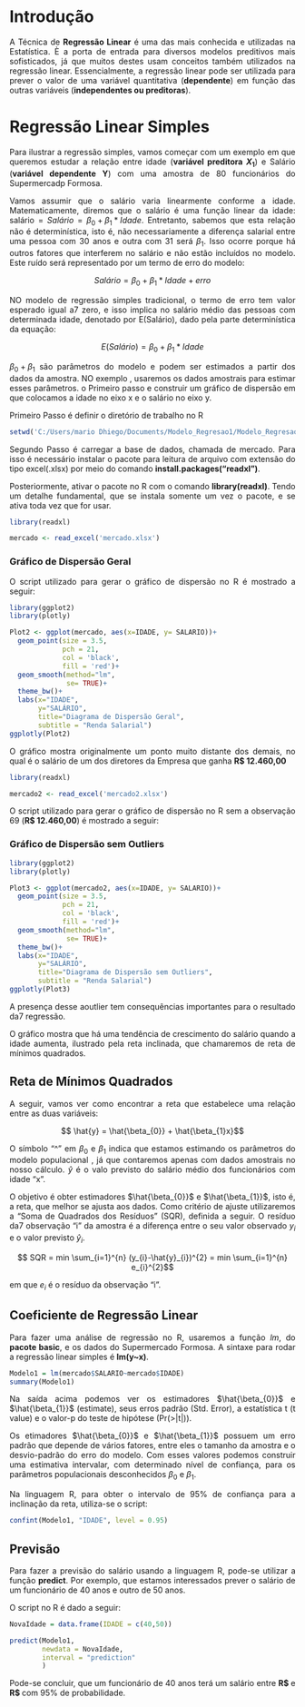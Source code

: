
```{=html}
<style>
body{text-align: justify}
</style>
```


::: progress
::: {.progress-bar style="width: 100%;"}
:::
:::

# Introdução

A Técnica de **Regressão Linear** é uma das mais conhecida e utilizadas na Estatística. È a porta de entrada para diversos modelos preditivos mais sofisticados, já que muitos destes usam conceitos também utilizados na regressão linear. Essencialmente, a regressão linear pode ser utilizada para prever o valor de uma variável quantitativa (**dependente**) em função das outras variáveis (**independentes ou preditoras**).



# Regressão Linear Simples

Para ilustrar a regressão simples, vamos começar com um exemplo em que queremos estudar a relação entre idade (**variável preditora $X_{1}$**) e Salário (**variável dependente Y**) com uma amostra de 80 funcionários do Supermercadp Formosa.

Vamos assumir que o salário varia linearmente conforme a idade. Matematicamente, diremos que o salário é uma função linear da idade: salário = $Salário \ = \ \beta_{0}+\beta_{1}*Idade$. Entretanto, sabemos que esta relação não é determinística, isto é, não necessariamente a diferença salarial entre uma pessoa com 30 anos e outra com 31 será $\beta_{1}$. Isso ocorre porque há outros fatores que interferem no salário e não estão incluídos no modelo. Este ruído será representado por um termo de erro do modelo:

$$ Salário = \beta_{0} + \beta_{1} * Idade + erro$$

NO modelo de regressão simples tradicional, o termo de erro tem valor esperado igual a7 zero, e isso implica no salário médio das pessoas com determinada idade, denotado por E(Salário), dado pela parte determinística da equação:


$$ E(Salário) = \beta_{0} + \beta_{1} * Idade$$ 


$\beta_{0} + \beta_{1}$ são parâmetros do modelo e podem ser estimados a partir dos dados da amostra. NO exemplo , usaremos os dados amostrais para estimar esses parâmetros. o Primeiro passo e construir um gráfico de dispersão em que colocamos a idade no eixo x e o salário no eixo y. 


Primeiro Passo é definir o diretório de trabalho no R


```{r diretorio, message=FALSE, warning=FALSE}

setwd('C:/Users/mario Dhiego/Documents/Modelo_Regresao1/Modelo_Regresao1')

```

Segundo Passo é carregar a base de dados, chamada de mercado. Para isso é necessário instalar o pacote para leitura de arquivo com extensão do tipo excel(.xlsx) por meio do comando **install.packages("readxl")**.

Posteriormente, ativar o pacote no R com o comando **library(readxl)**. Tendo um detalhe fundamental, que se instala somente um vez o pacote, e se ativa toda vez que for usar.


```{r base1, message=FALSE, warning=FALSE}
library(readxl)

mercado <- read_excel('mercado.xlsx')

```


### Gráfico de Dispersão Geral

O script utilizado para gerar o gráfico de dispersão no R é mostrado a seguir:


```{r Dispersao1, message=FALSE, warning=FALSE}

library(ggplot2)
library(plotly)

Plot2 <- ggplot(mercado, aes(x=IDADE, y= SALARIO))+
  geom_point(size = 3.5, 
             pch = 21, 
             col = 'black',
             fill = 'red')+
  geom_smooth(method="lm", 
              se= TRUE)+
  theme_bw()+
  labs(x="IDADE", 
       y="SALÁRIO", 
       title="Diagrama de Dispersão Geral", 
       subtitle = "Renda Salarial")
ggplotly(Plot2)
```


O gráfico mostra originalmente um ponto muito distante dos demais, no qual é o salário de um dos diretores da Empresa que ganha **R$ 12.460,00**



```{r base2, message=FALSE, warning=FALSE}
library(readxl)

mercado2 <- read_excel('mercado2.xlsx')

```


O script utilizado para gerar o gráfico de dispersão no R sem a observação 69 (**R$ 12.460,00**) é mostrado a seguir:


### Gráfico de Dispersão sem Outliers


```{r Dispersao2, message=FALSE, warning=FALSE}

library(ggplot2)
library(plotly)

Plot3 <- ggplot(mercado2, aes(x=IDADE, y= SALARIO))+
  geom_point(size = 3.5, 
             pch = 21, 
             col = 'black',
             fill = 'red')+
  geom_smooth(method="lm", 
              se= TRUE)+
  theme_bw()+
  labs(x="IDADE", 
       y="SALÁRIO", 
       title="Diagrama de Dispersão sem Outliers", 
       subtitle = "Renda Salarial")
ggplotly(Plot3)
```


A presença desse aoutlier tem consequências importantes para o resultado da7 regressão.


O gráfico mostra que há uma tendência de crescimento do salário quando a idade aumenta, ilustrado pela reta inclinada, que chamaremos de reta de mínimos quadrados.


## Reta de Mínimos Quadrados

A seguir, vamos ver como encontrar a reta que estabelece uma relação entre as duas variáveis:

$$ \hat{y} = \hat{\beta_{0}} + \hat{\beta_{1}x}$$

O símbolo "^" em $\beta_{0}$ e $\beta_{1}$ indica que estamos estimando os parâmetros do modelo populacional , já que contaremos apenas com dados amostrais no nosso cálculo.  $\hat{y}$ é o valo previsto do salário médio dos funcionários com idade "x".

O objetivo é obter estimadores $\hat{\beta_{0}}$ e $\hat{\beta_{1}}$, isto é, a reta, que melhor se ajusta aos dados. Como critério de ajuste utilizaremos a "Soma de Quadrados dos Resíduos" (SQR), definida a seguir. O resíduo da7 observação "i" da amostra é a diferença entre o seu valor observado $y_{i}$ e o valor previsto $\hat{y}_{i}$.


$$ SQR = min \sum_{i=1}^{n} (y_{i}-\hat{y}_{i})^{2} = min \sum_{i=1}^{n} e_{i}^{2}$$

em que $e_{i}$ é o resíduo da observação "i".




## Coeficiente de Regressão Linear

Para fazer uma análise de regressão no R, usaremos a função *lm*, do **pacote basic**, e os dados do Supermercado Formosa. A sintaxe para rodar a regressão linear simples é **lm(y~x)**.



```{r model1, message=FALSE, warning=FALSE}

Modelo1 = lm(mercado$SALARIO~mercado$IDADE)
summary(Modelo1)

```

Na saída acima podemos ver os estimadores $\hat{\beta_{0}}$ e $\hat{\beta_{1}}$ (estimate), seus erros padrão (Std. Error), a estatística t (t value) e o valor-p do teste de hipótese (Pr(>|t|)).

Os etimadores $\hat{\beta_{0}}$ e $\hat{\beta_{1}}$ possuem um erro padrão que depende de vários fatores, entre eles o tamanho da amostra e o desvio-padrão do erro do modelo. Com esses valores podemos construir uma estimativa intervalar, com determinado nível de confiança, para os parâmetros populacionais desconhecidos $\beta_{0}$ e $\beta_{1}$.

Na linguagem R, para obter o intervalo de 95\% de confiança para a inclinação da reta, utiliza-se o script:


```{r}
confint(Modelo1, "IDADE", level = 0.95)
```

## Previsão

Para fazer a previsão do salário usando a linguagem R, pode-se utilizar a função **predict**. Por exemplo, que estamos interessados prever o salário de um funcionário de 40 anos e outro de 50 anos. 

O script no R é dado a seguir: 



```{r}
NovaIdade = data.frame(IDADE = c(40,50))

predict(Modelo1, 
        newdata = NovaIdade, 
        interval = "prediction"
        )
```


Pode-se concluir, que um funcionário de 40 anos terá um salário entre **R$ ** e  **R$ ** com 95\% de probabilidade.



::: progress
::: {.progress-bar style="width: 100%;"}
:::
:::




